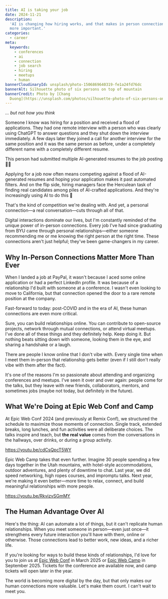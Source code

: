 ```yaml
---
title: AI is taking your job
date: 2024-11-21
description:
  'AI is changing how hiring works, and that makes in person connections even
  more important.'
categories:
  - career
meta:
  keywords:
    - conferences
    - ai
    - connection
    - job search
    - hiring
    - meetups
    - human
bannerCloudinaryId: unsplash/photo-1506869640319-fe1a24fd76dc
bannerAlt: Silhouette photo of six persons on top of mountain
bannerCredit: Photo by [Chang
  Duong](https://unsplash.com/photos/silhouette-photo-of-six-persons-on-top-of-mountain-Sj0iMtq_Z4w)
---
```


_... but not how you think_

Someone I know was hiring for a position and received a flood of applications.
They had one remote interview with a person who was clearly using ChatGPT to
answer questions and they shut down the interview immediately. A few days later
they joined a call for another interview for the same position and it was the
same person as before, under a completely different name with a completely
different resume.

This person had submitted multiple AI-generated resumes to the job posting 🤦‍♂️

Applying for a job now often means competing against a flood of AI-generated
resumes and hoping your application makes it past automated filters. And on the
flip side, hiring managers face the Herculean task of finding real candidates
among piles of AI-crafted applications. And they're increasingly using AI to do
this 😬

That's the kind of competition we're dealing with. And yet, a personal
connection—a real conversation—cuts through all of that.

Digital interactions dominate our lives, but I'm constantly reminded of the
unique power of in-person connections. Every job I've had since graduating from
BYU came through personal relationships—either someone recommending me or me
knowing the right person at the right time. These connections aren't just
helpful; they've been game-changers in my career.

## Why In-Person Connections Matter More Than Ever

When I landed a job at PayPal, it wasn't because I aced some online application
or had a perfect LinkedIn profile. It was because of a relationship I'd built
with someone at a conference. I wasn't even looking to move to California, but
that connection opened the door to a rare remote position at the company.

Fast-forward to today: post-COVID and in the era of AI, these human connections
are even more critical.

Sure, you can build relationships online. You can contribute to open-source
projects, network through mutual connections, or attend virtual meetups. I've
done all of these things and they definitely help. Keep doing it. But nothing
beats sitting down with someone, looking them in the eye, and sharing a
handshake or a laugh.

There are people I know online that I don't vibe with. Every single time when I
meet them in-person that relationship gets better (even if I still don't really
vibe with them after the fact).

It's one of the reasons I'm so passionate about attending and organizing
conferences and meetups. I've seen it over and over again: people come for the
talks, but they leave with new friends, collaborators, mentors, and sometimes
jobs (maybe not today, but definitely in the future).

## What We're Doing at Epic Web Conf and Camp

At Epic Web Conf 2024 (and previously at Remix Conf), we structured the schedule
to maximize those moments of connection. Single track, extended breaks, long
lunches, and fun activities were all deliberate choices. The talks inspire and
teach, but **the real value** comes from the conversations in the hallways, over
drinks, or during a group activity.

https://youtu.be/cdCsQpcT5WY

Epic Web Camp takes that even further. Imagine 30 people spending a few days
together in the Utah mountains, with hotel-style accommodations, outdoor
adventures, and plenty of downtime to chat. Last year, we did speed networking,
high ropes courses, and impromptu talks. Next year, we're making it even
better—more time to relax, connect, and build meaningful relationships with more
people.

https://youtu.be/RkvizvSGmMY

## The Human Advantage Over AI

Here's the thing: AI can automate a lot of things, but it can't replicate human
relationships. When you meet someone in person—even just once—it strengthens
every future interaction you'll have with them, online or otherwise. Those
connections lead to better work, new ideas, and a richer life.

If you're looking for ways to build these kinds of relationships, I'd love for
you to join us at [Epic Web Conf](https://www.epicweb.dev/conf) in March 2025 or
[Epic Web Camp](https://www.epicweb.dev/camp) in September 2025. Tickets for the
conference are available now, and camp tickets will open later in the year.

The world is becoming more digital by the day, but that only makes our human
connections more valuable. Let's make them count. I can't wait to meet you.
